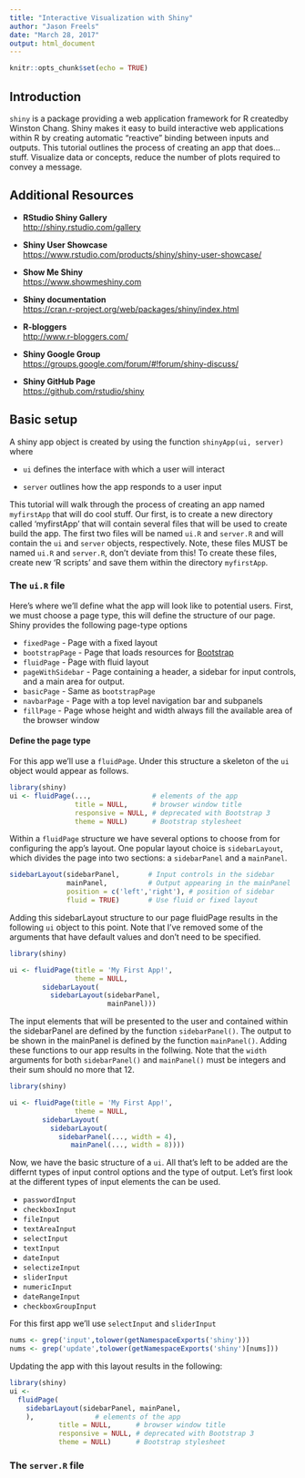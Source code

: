 ```yaml
---
title: "Interactive Visualization with Shiny"
author: "Jason Freels"
date: "March 28, 2017"
output: html_document
---
```


```r
knitr::opts_chunk$set(echo = TRUE)
```

## Introduction

`shiny` is a package providing a web application framework for R createdby Winston Chang.  Shiny makes it easy to build interactive web applications within R by creating automatic "reactive" binding between inputs and outputs.  This tutorial outlines the process of creating an app that does...stuff.  Visualize data or concepts, reduce the number of plots required to convey a message.

## Additional Resources

- __RStudio Shiny Gallery__<br/><http://shiny.rstudio.com/gallery>

- __Shiny User Showcase__<br/><https://www.rstudio.com/products/shiny/shiny-user-showcase/>

- __Show Me Shiny__<br/><https://www.showmeshiny.com>

- __Shiny documentation__<br/> <https://cran.r-project.org/web/packages/shiny/index.html>

- __R-bloggers__<br/><http://www.r-bloggers.com/>

- __Shiny Google Group__<br/><https://groups.google.com/forum/#!forum/shiny-discuss/>

- __Shiny GitHub Page__<br/><https://github.com/rstudio/shiny>

## Basic setup

A shiny app object is created by using the function `shinyApp(ui, server)` where 

- `ui` defines the interface with which a user will interact 

- `server` outlines how the app responds to a user input 

This tutorial will walk through the process of creating an app named `myfirstApp` that will do cool stuff.  Our first, is to create a new directory called 'myfirstApp' that will contain several files that will be used to create build the app. The first two files will be named `ui.R` and `server.R` and will contain the `ui` and `server` objects, respectively.  Note, these files MUST be named `ui.R` and `server.R`, don't deviate from this!  To create these files, create new 'R scripts' and save them within the directory `myfirstApp`.

### The `ui.R` file

Here's where we'll define what the app will look like to potential users.  First, we must choose a page type, this will define the structure of our page.  Shiny provides the following page-type options 

- `fixedPage` - Page with a fixed layout
- `bootstrapPage` - Page that loads resources for [Bootstrap](http://getbootstrap.com/)
- `fluidPage` - Page with fluid layout
- `pageWithSidebar` - Page containing a header, a sidebar for input controls, and a main area for output.
- `basicPage` - Same as `bootstrapPage`
- `navbarPage` - Page with a top level navigation bar and subpanels
- `fillPage` - Page whose height and width always fill the available area of the browser window

#### Define the page type

For this app we'll use a `fluidPage`. Under this structure a skeleton of the `ui` object would appear as follows.

```r
library(shiny)
ui <- fluidPage(...,               # elements of the app
                title = NULL,      # browser window title
                responsive = NULL, # deprecated with Bootstrap 3
                theme = NULL)      # Bootstrap stylesheet

```

Within a `fluidPage` structure we have several options to choose from for configuring the app's layout.  One popular layout choice is `sidebarLayout`, which divides the page into two sections: a `sidebarPanel` and a `mainPanel`.  

```r
sidebarLayout(sidebarPanel,       # Input controls in the sidebar
              mainPanel,          # Output appearing in the mainPanel
              position = c('left','right'), # position of sidebar
              fluid = TRUE)       # Use fluid or fixed layout
```

Adding this sidebarLayout structure to our page fluidPage results in the following `ui` object to this point. Note that I've removed some of the arguments that have default values and don't need to be specified. 

```r
library(shiny)

ui <- fluidPage(title = 'My First App!', 
                theme = NULL,
        sidebarLayout(
          sidebarLayout(sidebarPanel,       
                        mainPanel)))

```

The input elements that will be presented to the user and contained within the sidebarPanel are defined by the function `sidebarPanel()`.  The output to be shown in the mainPanel is defined by the function `mainPanel()`.  Adding these functions to our app results in the follwing.  Note that the `width` arguments for both `sidebarPanel()` and `mainPanel()` must be integers and their sum should no more that 12.

```r
library(shiny)

ui <- fluidPage(title = 'My First App!', 
                theme = NULL,
        sidebarLayout(
          sidebarLayout(
            sidebarPanel(..., width = 4),       
               mainPanel(..., width = 8))))

```

Now, we have the basic structure of a `ui`.  All that's left to be added are the differnt types of input control options and the type of output. Let's first look at the different types of input elements the can be used.

- `passwordInput`
- `checkboxInput`       
- `fileInput`
- `textAreaInput`
- `selectInput`
- `textInput`
- `dateInput`
- `selectizeInput`
- `sliderInput`
- `numericInput`
- `dateRangeInput`
- `checkboxGroupInput`

For this first app we'll use `selectInput` and `sliderInput` 

```r
nums <- grep('input',tolower(getNamespaceExports('shiny')))
nums <- grep('update',tolower(getNamespaceExports('shiny')[nums]))
```


Updating the app with this layout results in the following:

```r
library(shiny)
ui <- 
  fluidPage(
    sidebarLayout(sidebarPanel, mainPanel,
    ),               # elements of the app
            title = NULL,      # browser window title
            responsive = NULL, # deprecated with Bootstrap 3
            theme = NULL)      # Bootstrap stylesheet

```



### The `server.R` file


